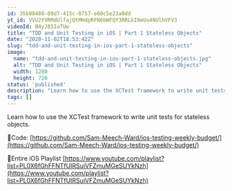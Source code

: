 ```yaml
---
id: 35b08488-09d7-415c-8757-e60c5e23a0dd
yt_id: VVU2YVRMdUlfajQtMHdpRFN6bWFQY3RRLkI0eUo4NUlhVFV3
videoId: B4yJ85IaTUw
title: "TDD and Unit Testing in iOS | Part 1 Stateless Objects"
date: "2020-11-02T18:53:42Z"
slug: "tdd-and-unit-testing-in-ios-part-1-stateless-objects"
image: 
  name: "tdd-and-unit-testing-in-ios-part-1-stateless-objects.jpg"
  alt: "TDD and Unit Testing in iOS | Part 1 Stateless Objects"
  width: 1280
  height: 720
status: 'published'
description: "Learn how to use the XCTest framework to write unit tests for stateless objects."
tags: []
---
```


Learn how to use the XCTest framework to write unit tests for stateless objects.

🔗Code:
[https://github.com/Sam-Meech-Ward/ios-testing-weekly-budget/](https://github.com/Sam-Meech-Ward/ios-testing-weekly-budget/)

🔗Entire iOS Playlist 
[https://www.youtube.com/playlist?list=PL0X6fGhFFNTfUIRSuiVFZmuMGeSUYkNzh](https://www.youtube.com/playlist?list=PL0X6fGhFFNTfUIRSuiVFZmuMGeSUYkNzh)


